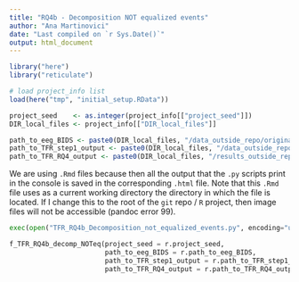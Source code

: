 ```yaml
---
title: "RQ4b - Decomposition NOT equalized events"
author: "Ana Martinovici"
date: "Last compiled on `r Sys.Date()`"
output: html_document
---
```


```r

library("here")
library("reticulate")

# load project_info list
load(here("tmp", "initial_setup.RData"))

project_seed    <- as.integer(project_info[["project_seed"]])
DIR_local_files <- project_info[["DIR_local_files"]]

path_to_eeg_BIDS <- paste0(DIR_local_files, "/data_outside_repo/original_data/eeg_BIDS/")
path_to_TFR_step1_output <- paste0(DIR_local_files, "/data_outside_repo/processed_data/TFR/step1/")
path_to_TFR_RQ4_output <- paste0(DIR_local_files, "/results_outside_repo/RQ4/TFR/")

```

We are using `.Rmd` files because then all the output that the `.py` scripts print in the console is saved in the corresponding `.html` file. Note that this `.Rmd` file uses as a current working directory the directory in which the file is located. If I change this to the root of the `git` repo / `R` project, then image files will not be accessible (pandoc error 99).

```python
exec(open("TFR_RQ4b_Decomposition_not_equalized_events.py", encoding="utf-8").read())

f_TFR_RQ4b_decomp_NOTeq(project_seed = r.project_seed,  
                        path_to_eeg_BIDS = r.path_to_eeg_BIDS,
                        path_to_TFR_step1_output = r.path_to_TFR_step1_output, 
                        path_to_TFR_RQ4_output = r.path_to_TFR_RQ4_output)

```
